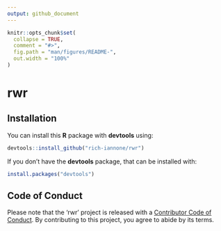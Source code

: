 ```yaml
---
output: github_document
---
```


<!-- README.md is generated from README.Rmd. Please edit that file -->

```r
knitr::opts_chunk$set(
  collapse = TRUE,
  comment = "#>",
  fig.path = "man/figures/README-",
  out.width = "100%"
)
```

# rwr

## Installation

You can install this **R** package with **devtools** using:

```r
devtools::install_github("rich-iannone/rwr")
```

If you don't have the **devtools** package, that can be installed with:

```r
install.packages("devtools")
```

## Code of Conduct

Please note that the 'rwr' project is released with a [Contributor Code of Conduct](CODE_OF_CONDUCT.md). By contributing to this project, you agree to abide by its terms.
